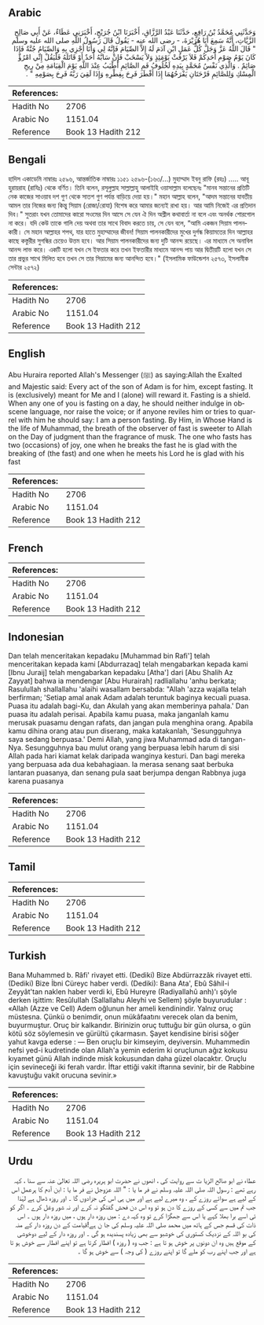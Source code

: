 ## Arabic


<div dir="rtl" lang="ar" style={{fontSize:'larger',backgroundColor:'#f8f9fa',padding:20}}>
وَحَدَّثَنِي مُحَمَّدُ بْنُ رَافِعٍ، حَدَّثَنَا عَبْدُ الرَّزَّاقِ، أَخْبَرَنَا ابْنُ جُرَيْجٍ، أَخْبَرَنِي عَطَاءٌ، عَنْ أَبِي صَالِحٍ الزَّيَّاتِ، أَنَّهُ سَمِعَ أَبَا هُرَيْرَةَ، - رضى الله عنه - يَقُولُ قَالَ رَسُولُ اللَّهِ صلى الله عليه وسلم ‏ "‏ قَالَ اللَّهُ عَزَّ وَجَلَّ كُلُّ عَمَلِ ابْنِ آدَمَ لَهُ إِلاَّ الصِّيَامَ فَإِنَّهُ لِي وَأَنَا أَجْزِي بِهِ وَالصِّيَامُ جُنَّةٌ فَإِذَا كَانَ يَوْمُ صَوْمِ أَحَدِكُمْ فَلاَ يَرْفُثْ يَوْمَئِذٍ وَلاَ يَسْخَبْ فَإِنْ سَابَّهُ أَحَدٌ أَوْ قَاتَلَهُ فَلْيَقُلْ إِنِّي امْرُؤٌ صَائِمٌ ‏.‏ وَالَّذِي نَفْسُ مُحَمَّدٍ بِيَدِهِ لَخُلُوفُ فَمِ الصَّائِمِ أَطْيَبُ عِنْدَ اللَّهِ يَوْمَ الْقِيَامَةِ مِنْ رِيحِ الْمِسْكِ وَلِلصَّائِمِ فَرْحَتَانِ يَفْرَحُهُمَا إِذَا أَفْطَرَ فَرِحَ بِفِطْرِهِ وَإِذَا لَقِيَ رَبَّهُ فَرِحَ بِصَوْمِهِ ‏"‏ ‏.‏
</div>
<div style={{backgroundColor:'#f8f9fa',padding:20, marginBottom: 10}}><table> <thead> <tr> <th>References:</th> <th></th> </tr> </thead> <tbody><tr><td>Hadith No</td><td>2706</td></tr><tr><td>Arabic No</td><td>1151.04</td></tr><tr><td>Reference</td><td>Book 13 Hadith 212</td></tr></tbody></table></div>

## Bengali


<div dir="ltr" lang="bn" style={{fontSize:'larger',backgroundColor:'#f8f9fa',padding:20}}>
হাদিস একাডেমি নাম্বারঃ ২৫৯৬, আন্তর্জাতিক নাম্বারঃ ১১৫১ ২৫৯৬-(১৬৩/...) মুহাম্মাদ ইবনু রাফি (রহঃ) ..... আবূ হুরায়রাহ (রাযিঃ) থেকে বর্ণিত। তিনি বলেন, রসূলুল্লাহ সাল্লাল্লাহু আলাইহি ওয়াসাল্লাম বলেছেনঃ "মানব সন্তানের প্রতিটি নেক কাজের সাওয়াব দশ গুণ থেকে সাতশ গুণ পর্যন্ত বাড়িয়ে দেয়া হয়।" মহান আল্লাহ বলেন, "আদম সন্তানের যাবতীয় আমল তার নিজের জন্য কিন্তু সিয়াম (রোজা/রোযা) বিশেষ করে আমার জন্যেই রাখা হয়। আর আমি নিজেই এর প্রতিদান দিব।" সুতরাং যখন তোমাদের কারো সওমের দিন আসে সে যেন ঐ দিন অশ্লীল কথাবার্তা না বলে এবং অনর্থক শোরগোল না করে। যদি কেউ তাকে গালি দেয় অথবা তার সাথে বিবাদ করতে চায়, সে যেন বলে, “আমি একজন সিয়াম পালনকারী। সে মহান আল্লাহর শপথ, যার হাতে মুহাম্মাদের জীবন! সিয়াম পালনকারীদের মুখের দুর্গন্ধ কিয়ামতের দিন আল্লাহর কাছে কস্তুরীর সুগন্ধির চেয়েও উত্তম হবে। আর সিয়াম পালনকারীদের জন্য দুটি আনন্দ রয়েছে। এর মাধ্যমে সে অনাবিল আনন্দ লাভ করে। একটি হলো যখন সে ইফতার করে তখন ইফতারীর মাধ্যমে আনন্দ পায় আর দ্বিতীয়টি হলো যখন সে তার প্রভুর সাথে মিলিত হবে তখন সে তার সিয়ামের জন্য আনন্দিত হবে।" (ইসলামিক ফাউন্ডেশন ২৫৭৩, ইসলামীক সেন্টার ২৫৭২)
</div>
<div style={{backgroundColor:'#f8f9fa',padding:20, marginBottom: 10}}><table> <thead> <tr> <th>References:</th> <th></th> </tr> </thead> <tbody><tr><td>Hadith No</td><td>2706</td></tr><tr><td>Arabic No</td><td>1151.04</td></tr><tr><td>Reference</td><td>Book 13 Hadith 212</td></tr></tbody></table></div>

## English


<div dir="ltr" lang="en" style={{fontSize:'larger',backgroundColor:'#f8f9fa',padding:20}}>
Abu Huraira reported Allah's Messenger (ﷺ) as saying:Allah the Exalted and Majestic said: Every act of the son of Adam is for him, except fasting. It is (exclusively) meant for Me and I (alone) will reward it. Fasting is a shield. When any one of you is fasting on a day, he should neither indulge in obscene language, nor raise the voice; or if anyone reviles him or tries to quarrel with him he should say: I am a person fasting. By Him, in Whose Hand is the life of Muhammad, the breath of the observer of fast is sweeter to Allah on the Day of judgment than the fragrance of musk. The one who fasts has two (occasions) of joy, one when he breaks the fast he is glad with the breaking of (the fast) and one when he meets his Lord he is glad with his fast
</div>
<div style={{backgroundColor:'#f8f9fa',padding:20, marginBottom: 10}}><table> <thead> <tr> <th>References:</th> <th></th> </tr> </thead> <tbody><tr><td>Hadith No</td><td>2706</td></tr><tr><td>Arabic No</td><td>1151.04</td></tr><tr><td>Reference</td><td>Book 13 Hadith 212</td></tr></tbody></table></div>

## French


<div dir="ltr" lang="fr" style={{fontSize:'larger',backgroundColor:'#f8f9fa',padding:20}}>

</div>
<div style={{backgroundColor:'#f8f9fa',padding:20, marginBottom: 10}}><table> <thead> <tr> <th>References:</th> <th></th> </tr> </thead> <tbody><tr><td>Hadith No</td><td>2706</td></tr><tr><td>Arabic No</td><td>1151.04</td></tr><tr><td>Reference</td><td>Book 13 Hadith 212</td></tr></tbody></table></div>

## Indonesian


<div dir="ltr" lang="id" style={{fontSize:'larger',backgroundColor:'#f8f9fa',padding:20}}>
Dan telah menceritakan kepadaku [Muhammad bin Rafi'] telah menceritakan kepada kami [Abdurrazaq] telah mengabarkan kepada kami [Ibnu Juraij] telah mengabarkan kepadaku [Atha'] dari [Abu Shalih Az Zayyat] bahwa ia mendengar [Abu Hurairah] radliallahu 'anhu berkata; Rasulullah shallallahu 'alaihi wasallam bersabda: "Allah 'azza wajalla telah berfirman; 'Setiap amal anak Adam adalah teruntuk baginya kecuali puasa. Puasa itu adalah bagi-Ku, dan Akulah yang akan memberinya pahala.' Dan puasa itu adalah perisai. Apabila kamu puasa, maka janganlah kamu merusak puasamu dengan rafats, dan jangan pula menghina orang. Apabila kamu dihina orang atau pun diserang, maka katakanlah, 'Sesungguhnya saya sedang berpuasa.' Demi Allah, yang jiwa Muhammad ada di tangan-Nya. Sesungguhnya bau mulut orang yang berpuasa lebih harum di sisi Allah pada hari kiamat kelak daripada wanginya kesturi. Dan bagi mereka yang berpuasa ada dua kebahagiaan. Ia merasa senang saat berbuka lantaran puasanya, dan senang pula saat berjumpa dengan Rabbnya juga karena puasanya
</div>
<div style={{backgroundColor:'#f8f9fa',padding:20, marginBottom: 10}}><table> <thead> <tr> <th>References:</th> <th></th> </tr> </thead> <tbody><tr><td>Hadith No</td><td>2706</td></tr><tr><td>Arabic No</td><td>1151.04</td></tr><tr><td>Reference</td><td>Book 13 Hadith 212</td></tr></tbody></table></div>

## Tamil


<div dir="ltr" lang="ta" style={{fontSize:'larger',backgroundColor:'#f8f9fa',padding:20}}>

</div>
<div style={{backgroundColor:'#f8f9fa',padding:20, marginBottom: 10}}><table> <thead> <tr> <th>References:</th> <th></th> </tr> </thead> <tbody><tr><td>Hadith No</td><td>2706</td></tr><tr><td>Arabic No</td><td>1151.04</td></tr><tr><td>Reference</td><td>Book 13 Hadith 212</td></tr></tbody></table></div>

## Turkish


<div dir="ltr" lang="tr" style={{fontSize:'larger',backgroundColor:'#f8f9fa',padding:20}}>
Bana Muhammed b. Râfi' rivayet etti. (Dediki) Bize Abdürrazzâk rivayet etti. (Dediki) Bize İbni Cüreyc haber verdi. (Dediki): Bana Ata', Ebû Sâhil-i Zeyyât'tan naklen haber verdi ki, Ebû Hureyre (Radiyallahû anh)'ı şöyle derken işittim: ResûluIIah (Sallallahu Aleyhi ve Sellem) şöyle buyurudular : «Allah (Azze ve Cell) Adem oğlunun her ameli kendinindir. Yalnız oruç müstesna. Çünkü o benimdir, onun mükâfaatını verecek olan da benim, buyurmuştur. Oruç bir kalkandır. Birinizin oruç tuttuğu bir gün olursa, o gün kötü söz söylemesin ve gürültü çıkarmasın. Şayet kendisine birisi söğer yahut kavga ederse : — Ben oruçlu bir kimseyim, deyiversin. Muhammedin nefsi yed-i kudretinde olan Allah'a yemin ederim ki oruçlunun ağız kokusu kıyamet günü Allah indinde misk kokusundan daha güzel olacaktır. Oruçlu için sevineceği iki ferah vardır. İftar ettiği vakit iftarına sevinir, bir de Rabbine kavuştuğu vakit orucuna sevinir.»
</div>
<div style={{backgroundColor:'#f8f9fa',padding:20, marginBottom: 10}}><table> <thead> <tr> <th>References:</th> <th></th> </tr> </thead> <tbody><tr><td>Hadith No</td><td>2706</td></tr><tr><td>Arabic No</td><td>1151.04</td></tr><tr><td>Reference</td><td>Book 13 Hadith 212</td></tr></tbody></table></div>

## Urdu


<div dir="rtl" lang="ur" style={{fontSize:'larger',backgroundColor:'#f8f9fa',padding:20}}>
عطاء نے ابو صالح الزیا ت سے روایت کی ، انھوں نے حضرت ابو ہریرہ رضی اللہ تعالیٰ عنہ سے سنا ، کہہ رہے تھے : رسول اللہ صلی اللہ علیہ وسلم نے فر ما یا : " اللہ عزوجل نے فر ما یا : ابن آدم کا ہرعمل اس کے لیے ہے سوائے روزے کے ، وہ میرے لیے ہے اور میں ہی اس کی جزادوں گا ۔ اور روزہ ڈھال ہے لہٰذا جب تم میں سے کسی کے روزے کا دن ہو تو وہ اس دن فحش گفتگو نہ کرے اور نہ شور وغل کرے ۔ اگر کو ئی اسے برا بھلا کہے یا اس سے جھگڑا کرے تو وہ کہہ دے : میں روزہ دار ہوں ، میں روزہ دار ہوں ۔ اس ذات کی قسم جس کے ہاتھ میں محمد صلی اللہ علیہ وسلم کی جا ن ہے!قیامت کے دن روزہ دار کے منہ کی بو اللہ کے نزدیک کستوری کی خوشبو سے بھی زیادہ پسندیدہ ہو گی ۔ اور روزہ دار کے لیے دوخوشی کے موقع ہیں وہ ان دونوں پر خوش ہو تا ہے : جب وہ ( روزہ ) افطار کرتا ہے تو اپنے افطار سے خوش ہو تا ہے اور جب اپنے رب کو ملے گا تو اپنے روزے ( کی وجہ ) سے خوش ہو گا ۔
</div>
<div style={{backgroundColor:'#f8f9fa',padding:20, marginBottom: 10}}><table> <thead> <tr> <th>References:</th> <th></th> </tr> </thead> <tbody><tr><td>Hadith No</td><td>2706</td></tr><tr><td>Arabic No</td><td>1151.04</td></tr><tr><td>Reference</td><td>Book 13 Hadith 212</td></tr></tbody></table></div>
